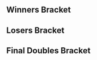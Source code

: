 {{DISPLAYTITLE:South Coast Regionals 7}}{{SetGame|melee}}
{{tabs static
|name1=Overview
|link1=South Coast Regionals/7
|name2=Singles Bracket
|link2=South Coast Regionals/7/Singles Bracket
|name3=Doubles Bracket
|link3=South Coast Regionals/7/Doubles Bracket
|This=3
}}<!-- Generated with http://tournament-nub.rhcloud.com/toliquipediadoubles name=SCR7Doubles -->

==Winners Bracket==
{{32DEDoublesWBracketA
|r1m1t1p1=Professor Pro  |r1m1t1p1flag=gb
|r1m1t1p2=Alpha Dash |r1m1t1p2flag=gb |r1m1t1score=W
|r1m1t2p1=Bye |r1m1t2p1flag=
|r1m1t2p2=Bye |r1m1t2p2flag= |r1m1t2score=-
|r1m1win=1


|r1m2t1p1=P1n6  |r1m2t1p1flag=
|r1m2t1p2=Shais Young |r1m2t1p2flag= |r1m2t1score=2
|r1m2t2p1=Moby Duck  |r1m2t2p1flag=
|r1m2t2p2=Louis |r1m2t2p2flag= |r1m2t2score=0
|r1m2win=1


|r1m3t1p1=Jumanji  |r1m3t1p1flag=
|r1m3t1p2=M.M Molgera |r1m3t1p2flag= |r1m3t1score=W
|r1m3t2p1=Bye |r1m3t2p1flag=
|r1m3t2p2=Bye |r1m3t2p2flag= |r1m3t2score=-
|r1m3win=1


|r1m4t1p1=Sgt. Snuggles  |r1m4t1p1flag=
|r1m4t1p2=meamking |r1m4t1p2flag= |r1m4t1score=W
|r1m4t2p1=Bye |r1m4t2p1flag=
|r1m4t2p2=Bye |r1m4t2p2flag= |r1m4t2score=-
|r1m4win=1


|r1m5t1p1=Modest Major  |r1m5t1p1flag=gb
|r1m5t1p2=GM Sean |r1m5t1p2flag= |r1m5t1score=W
|r1m5t2p1=Bye |r1m5t2p1flag=
|r1m5t2p2=Bye |r1m5t2p2flag= |r1m5t2score=-
|r1m5win=1


|r1m6t1p1=SHIP  |r1m6t1p1flag=
|r1m6t1p2=Whatmore |r1m6t1p2flag= |r1m6t1score=2
|r1m6t2p1=Turtle  |r1m6t2p1flag=
|r1m6t2p2=Luna |r1m6t2p2flag= |r1m6t2score=0
|r1m6win=1


|r1m7t1p1=Deathgazer  |r1m7t1p1flag=gb
|r1m7t1p2=Oytun |r1m7t1p2flag=gb |r1m7t1score=W
|r1m7t2p1=Bye |r1m7t2p1flag=
|r1m7t2p2=Bye |r1m7t2p2flag= |r1m7t2score=-
|r1m7win=1


|r1m8t1p1=Skele  |r1m8t1p1flag=
|r1m8t1p2=Sylveon |r1m8t1p2flag=gb |r1m8t1score=W
|r1m8t2p1=Bye |r1m8t2p1flag=
|r1m8t2p2=Bye |r1m8t2p2flag= |r1m8t2score=-
|r1m8win=1


|r1m9t1p1=X1  |r1m9t1p1flag=gb
|r1m9t1p2=R23 |r1m9t1p2flag=gb |r1m9t1score=W
|r1m9t2p1=Bye |r1m9t2p1flag=
|r1m9t2p2=Bye |r1m9t2p2flag= |r1m9t2score=-
|r1m9win=1


|r1m10t1p1=Strykz  |r1m10t1p1flag=
|r1m10t1p2=Psyant |r1m10t1p2flag= |r1m10t1score=2
|r1m10t2p1=Mon  |r1m10t2p1flag=
|r1m10t2p2=El Capitan |r1m10t2p2flag= |r1m10t2score=1
|r1m10win=1


|r1m11t1p1=Pyro  |r1m11t1p1flag=
|r1m11t1p2=WEEG |r1m11t1p2flag= |r1m11t1score=W
|r1m11t2p1=Bye |r1m11t2p1flag=
|r1m11t2p2=Bye |r1m11t2p2flag= |r1m11t2score=-
|r1m11win=1


|r1m12t1p1=Draz  |r1m12t1p1flag=
|r1m12t1p2=Okameed |r1m12t1p2flag= |r1m12t1score=W
|r1m12t2p1=Bye |r1m12t2p1flag=
|r1m12t2p2=Bye |r1m12t2p2flag= |r1m12t2score=-
|r1m12win=1


|r1m13t1p1=HaoTwo  |r1m13t1p1flag=gb
|r1m13t1p2=Appreciate Art-us |r1m13t1p2flag= |r1m13t1score=W
|r1m13t2p1=Bye |r1m13t2p1flag=
|r1m13t2p2=Bye |r1m13t2p2flag= |r1m13t2score=-
|r1m13win=1


|r1m14t1p1=Twig  |r1m14t1p1flag=
|r1m14t1p2=Laurster |r1m14t1p2flag= |r1m14t1score=2
|r1m14t2p1=SharkSorbet  |r1m14t2p1flag=
|r1m14t2p2=Guts |r1m14t2p2flag= |r1m14t2score=0
|r1m14win=1


|r1m15t1p1=Biss  |r1m15t1p1flag=
|r1m15t1p2=HoorayForJay |r1m15t1p2flag= |r1m15t1score=W
|r1m15t2p1=Bye |r1m15t2p1flag=
|r1m15t2p2=Bye |r1m15t2p2flag= |r1m15t2score=-
|r1m15win=1


|r1m16t1p1=Stan Sasquatch  |r1m16t1p1flag=
|r1m16t1p2=PugMug |r1m16t1p2flag= |r1m16t1score=W
|r1m16t2p1=Bye |r1m16t2p1flag=
|r1m16t2p2=Bye |r1m16t2p2flag= |r1m16t2score=-
|r1m16win=1


|r2m1t1p1=Professor Pro  |r2m1t1p1flag=gb
|r2m1t1p2=Alpha Dash |r2m1t1p2flag=gb |r2m1t1score=2
|r2m1t2p1=P1n6  |r2m1t2p1flag=
|r2m1t2p2=Shais Young |r2m1t2p2flag= |r2m1t2score=0
|r2m1win=1


|r2m2t1p1=Jumanji  |r2m2t1p1flag=
|r2m2t1p2=M.M Molgera |r2m2t1p2flag= |r2m2t1score=2
|r2m2t2p1=Sgt. Snuggles  |r2m2t2p1flag=
|r2m2t2p2=meamking |r2m2t2p2flag= |r2m2t2score=1
|r2m2win=1


|r2m3t1p1=Modest Major  |r2m3t1p1flag=gb
|r2m3t1p2=GM Sean |r2m3t1p2flag= |r2m3t1score=2
|r2m3t2p1=SHIP  |r2m3t2p1flag=
|r2m3t2p2=Whatmore |r2m3t2p2flag= |r2m3t2score=0
|r2m3win=1


|r2m4t1p1=Deathgazer  |r2m4t1p1flag=gb
|r2m4t1p2=Oytun |r2m4t1p2flag=gb |r2m4t1score=2
|r2m4t2p1=Skele  |r2m4t2p1flag=
|r2m4t2p2=Sylveon |r2m4t2p2flag=gb |r2m4t2score=0
|r2m4win=1


|r2m5t1p1=X1  |r2m5t1p1flag=gb
|r2m5t1p2=R23 |r2m5t1p2flag=gb |r2m5t1score=2
|r2m5t2p1=Strykz  |r2m5t2p1flag=
|r2m5t2p2=Psyant |r2m5t2p2flag= |r2m5t2score=0
|r2m5win=1


|r2m6t1p1=Pyro  |r2m6t1p1flag=
|r2m6t1p2=WEEG |r2m6t1p2flag= |r2m6t1score=1
|r2m6t2p1=Draz  |r2m6t2p1flag=
|r2m6t2p2=Okameed |r2m6t2p2flag= |r2m6t2score=2
|r2m6win=2


|r2m7t1p1=HaoTwo|r2m7t1p1flag=gb
|r2m7t1p2=Appreciate Art-us |r2m7t1p2flag= |r2m7t1score=2
|r2m7t2p1=Twig  |r2m7t2p1flag=
|r2m7t2p2=Laurster |r2m7t2p2flag= |r2m7t2score=0
|r2m7win=1


|r2m8t1p1=Biss  |r2m8t1p1flag=
|r2m8t1p2=HoorayForJay |r2m8t1p2flag= |r2m8t1score=2
|r2m8t2p1=Stan Sasquatch  |r2m8t2p1flag=
|r2m8t2p2=PugMug |r2m8t2p2flag= |r2m8t2score=0
|r2m8win=1


|r3m1t1p1=Professor Pro  |r3m1t1p1flag=gb
|r3m1t1p2=Alpha Dash |r3m1t1p2flag=gb |r3m1t1score=2
|r3m1t2p1=Jumanji  |r3m1t2p1flag=
|r3m1t2p2=M.M Molgera |r3m1t2p2flag= |r3m1t2score=0
|r3m1win=1


|r3m2t1p1=Modest Major  |r3m2t1p1flag=gb
|r3m2t1p2=GM Sean |r3m2t1p2flag= |r3m2t1score=0
|r3m2t2p1=Deathgazer  |r3m2t2p1flag=gb
|r3m2t2p2=Oytun |r3m2t2p2flag=gb |r3m2t2score=2
|r3m2win=2


|r3m3t1p1=X1  |r3m3t1p1flag=gb
|r3m3t1p2=R23 |r3m3t1p2flag=gb |r3m3t1score=2
|r3m3t2p1=Draz  |r3m3t2p1flag=
|r3m3t2p2=Okameed |r3m3t2p2flag= |r3m3t2score=0
|r3m3win=1


|r3m4t1p1=HaoTwo|r3m4t1p1flag=gb
|r3m4t1p2=Appreciate Art-us |r3m4t1p2flag= |r3m4t1score=2
|r3m4t2p1=Biss  |r3m4t2p1flag=
|r3m4t2p2=HoorayForJay |r3m4t2p2flag= |r3m4t2score=1
|r3m4win=1


|r4m1t1p1=Professor Pro  |r4m1t1p1flag=gb
|r4m1t1p2=Alpha Dash |r4m1t1p2flag=gb |r4m1t1score=2
|r4m1t2p1=Deathgazer  |r4m1t2p1flag=gb
|r4m1t2p2=Oytun |r4m1t2p2flag=gb |r4m1t2score=0
|r4m1win=1


|r4m2t1p1=X1  |r4m2t1p1flag=gb
|r4m2t1p2=R23 |r4m2t1p2flag=gb |r4m2t1score=3
|r4m2t2p1=HaoTwo|r4m2t2p1flag=gb
|r4m2t2p2=Appreciate Art-us |r4m2t2p2flag= |r4m2t2score=0
|r4m2win=1

}}
==Losers Bracket==
{{24DEDoublesLBracketA

|l1m1t1p1=Stan Sasquatch  |l1m1t1p1flag=
|l1m1t1p2=PugMug |l1m1t1p2flag= |l1m1t1score=2
|l1m1t2p1=Moby Duck  |l1m1t2p1flag=
|l1m1t2p2=Louis |l1m1t2p2flag= |l1m1t2score=0
|l1m1win=1


|l1m2t1p1=Twig  |l1m2t1p1flag=
|l1m2t1p2=Laurster |l1m2t1p2flag= |l1m2t1score=W
|l1m2t2p1=Bye |l1m2t2p1flag=
|l1m2t2p2=Bye |l1m2t2p2flag= |l1m2t2score=-
|l1m2win=1


|l1m3t1p1=Pyro  |l1m3t1p1flag=
|l1m3t1p2=WEEG |l1m3t1p2flag= |l1m3t1score=2
|l1m3t2p1=Turtle  |l1m3t2p1flag=
|l1m3t2p2=Luna |l1m3t2p2flag= |l1m3t2score=0
|l1m3win=1


|l1m4t1p1=Strykz  |l1m4t1p1flag=
|l1m4t1p2=Psyant |l1m4t1p2flag= |l1m4t1score=W
|l1m4t2p1=Bye |l1m4t2p1flag=
|l1m4t2p2=Bye |l1m4t2p2flag= |l1m4t2score=-
|l1m4win=1


|l1m5t1p1=Skele  |l1m5t1p1flag=
|l1m5t1p2=Sylveon |l1m5t1p2flag=gb |l1m5t1score=2
|l1m5t2p1=Mon  |l1m5t2p1flag=
|l1m5t2p2=El Capitan |l1m5t2p2flag= |l1m5t2score=0
|l1m5win=1


|l1m6t1p1=SHIP  |l1m6t1p1flag=
|l1m6t1p2=Whatmore |l1m6t1p2flag= |l1m6t1score=W
|l1m6t2p1=Bye |l1m6t2p1flag=
|l1m6t2p2=Bye |l1m6t2p2flag= |l1m6t2score=-
|l1m6win=1


|l1m7t1p1=Sgt. Snuggles  |l1m7t1p1flag=
|l1m7t1p2=meamking |l1m7t1p2flag= |l1m7t1score=0
|l1m7t2p1=SharkSorbet  |l1m7t2p1flag=
|l1m7t2p2=Guts |l1m7t2p2flag= |l1m7t2score=2
|l1m7win=2


|l1m8t1p1=P1n6  |l1m8t1p1flag=
|l1m8t1p2=Shais Young |l1m8t1p2flag= |l1m8t1score=W
|l1m8t2p1=Bye |l1m8t2p1flag=
|l1m8t2p2=Bye |l1m8t2p2flag= |l1m8t2score=-
|l1m8win=1


|l2m1t1p1=Stan Sasquatch  |l2m1t1p1flag=
|l2m1t1p2=PugMug |l2m1t1p2flag= |l2m1t1score=2
|l2m1t2p1=Twig  |l2m1t2p1flag=
|l2m1t2p2=Laurster |l2m1t2p2flag= |l2m1t2score=0
|l2m1win=1


|l2m2t1p1=Pyro  |l2m2t1p1flag=
|l2m2t1p2=WEEG |l2m2t1p2flag= |l2m2t1score=2
|l2m2t2p1=Strykz  |l2m2t2p1flag=
|l2m2t2p2=Psyant |l2m2t2p2flag= |l2m2t2score=1
|l2m2win=1


|l2m3t1p1=Skele  |l2m3t1p1flag=
|l2m3t1p2=Sylveon |l2m3t1p2flag=gb |l2m3t1score=2
|l2m3t2p1=SHIP  |l2m3t2p1flag=
|l2m3t2p2=Whatmore |l2m3t2p2flag= |l2m3t2score=0
|l2m3win=1


|l2m4t1p1=SharkSorbet  |l2m4t1p1flag=
|l2m4t1p2=Guts |l2m4t1p2flag= |l2m4t1score=2
|l2m4t2p1=P1n6  |l2m4t2p1flag=
|l2m4t2p2=Shais Young |l2m4t2p2flag= |l2m4t2score=0
|l2m4win=1


|l3m1t1p1=Modest Major  |l3m1t1p1flag=gb
|l3m1t1p2=GM Sean |l3m1t1p2flag= |l3m1t1score=2
|l3m1t2p1=Stan Sasquatch  |l3m1t2p1flag=
|l3m1t2p2=PugMug |l3m1t2p2flag= |l3m1t2score=0
|l3m1win=1


|l3m2t1p1=Jumanji  |l3m2t1p1flag=
|l3m2t1p2=M.M Molgera |l3m2t1p2flag= |l3m2t1score=1
|l3m2t2p1=Pyro  |l3m2t2p1flag=
|l3m2t2p2=WEEG |l3m2t2p2flag= |l3m2t2score=2
|l3m2win=2


|l3m3t1p1=Biss  |l3m3t1p1flag=
|l3m3t1p2=HoorayForJay |l3m3t1p2flag= |l3m3t1score=0
|l3m3t2p1=Skele  |l3m3t2p1flag=
|l3m3t2p2=Sylveon |l3m3t2p2flag=gb |l3m3t2score=2
|l3m3win=2


|l3m4t1p1=Draz  |l3m4t1p1flag=
|l3m4t1p2=Okameed |l3m4t1p2flag= |l3m4t1score=2
|l3m4t2p1=SharkSorbet  |l3m4t2p1flag=
|l3m4t2p2=Guts |l3m4t2p2flag= |l3m4t2score=1
|l3m4win=1


|l4m1t1p1=Modest Major  |l4m1t1p1flag=gb
|l4m1t1p2=GM Sean |l4m1t1p2flag= |l4m1t1score=2
|l4m1t2p1=Pyro  |l4m1t2p1flag=
|l4m1t2p2=WEEG |l4m1t2p2flag= |l4m1t2score=0
|l4m1win=1


|l4m2t1p1=Skele  |l4m2t1p1flag=
|l4m2t1p2=Sylveon |l4m2t1p2flag=gb |l4m2t1score=2
|l4m2t2p1=Draz  |l4m2t2p1flag=
|l4m2t2p2=Okameed |l4m2t2p2flag= |l4m2t2score=0
|l4m2win=1


|l5m1t1p1=HaoTwo  |l5m1t1p1flag=gb
|l5m1t1p2=Appreciate Art-us |l5m1t1p2flag= |l5m1t1score=3
|l5m1t2p1=Modest Major  |l5m1t2p1flag=gb
|l5m1t2p2=GM Sean |l5m1t2p2flag= |l5m1t2score=1
|l5m1win=1


|l5m2t1p1=Deathgazer  |l5m2t1p1flag=gb
|l5m2t1p2=Oytun |l5m2t1p2flag=gb |l5m2t1score=3
|l5m2t2p1=Skele  |l5m2t2p1flag=
|l5m2t2p2=Sylveon |l5m2t2p2flag=gb |l5m2t2score=1
|l5m2win=1

}}
<onlyinclude>
==Final Doubles Bracket==
{{DEFinalDoublesBracket
<!-- FROM WINNERS -->
|r1m1t1p1=Professor Pro  |r1m1t1p1flag=gb
|r1m1t1p2=Alpha Dash |r1m1t1p2flag=gb |r1m1t1score=3
|r1m1t2p1=X1  |r1m1t2p1flag=gb
|r1m1t2p2=R23 |r1m1t2p2flag=gb |r1m1t2score=1
|r1m1win=1


<!-- FROM LOSERS -->
|l1m1t1p1=HaoTwo  |l1m1t1p1flag=gb
|l1m1t1p2=Appreciate Art-us |l1m1t1p2flag= |l1m1t1score=1
|l1m1t2p1=Deathgazer  |l1m1t2p1flag=gb
|l1m1t2p2=Oytun |l1m1t2p2flag=gb |l1m1t2score=3
|l1m1win=2


<!-- LOSERS FINALS -->
|r2m1t1p1=X1  |r2m1t1p1flag=gb
|r2m1t1p2=R23 |r2m1t1p2flag=gb |r2m1t1score=3
|r2m1t2p1=Deathgazer  |r2m1t2p1flag=gb
|r2m1t2p2=Oytun |r2m1t2p2flag=gb |r2m1t2score=0
|r2m1win=1


<!-- GRAND FINALS -->
|r3m1t1p1=Professor Pro  |r3m1t1p1flag=gb
|r3m1t1p2=Alpha Dash |r3m1t1p2flag=gb |r3m1t1score=3
|r3m1t2p1=X1  |r3m1t2p1flag=gb
|r3m1t2p2=R23 |r3m1t2p2flag=gb |r3m1t2score=2
|r3m1win=1

}}
</onlyinclude>
